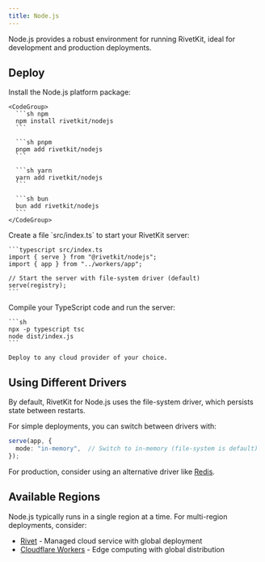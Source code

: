 ```yaml
---
title: Node.js
---
```



Node.js provides a robust environment for running RivetKit, ideal for development and production deployments.

<MvpWarning />

## Deploy

<Steps>
  <StepStartFramework />

  <Step title="Install dependencies">
    Install the Node.js platform package:
    
    <CodeGroup>
      ```sh npm
      npm install rivetkit/nodejs
      ```
      
      ```sh pnpm
      pnpm add rivetkit/nodejs
      ```
      
      ```sh yarn
      yarn add rivetkit/nodejs
      ```
      
      ```sh bun
      bun add rivetkit/nodejs
      ```
    </CodeGroup>
  </Step>

  <Step title="Define your server">
    Create a file `src/index.ts` to start your RivetKit server:

    ```typescript src/index.ts
    import { serve } from "@rivetkit/nodejs";
    import { app } from "../workers/app";

    // Start the server with file-system driver (default)
    serve(registry);
    ```
  </Step>

  <Step title="Deploy to production">
    Compile your TypeScript code and run the server:

    ```sh
    npx -p typescript tsc
    node dist/index.js
    ```

    Deploy to any cloud provider of your choice.
  </Step>

  <StepUpdateClient />
</Steps>

<ExtraNotes />


## Using Different Drivers

By default, RivetKit for Node.js uses the file-system driver, which persists state between restarts.

For simple deployments, you can switch between drivers with:

```typescript
serve(app, {
  mode: "in-memory",  // Switch to in-memory (file-system is default)
});
```

For production, consider using an alternative driver like [Redis](/drivers/redis).

## Available Regions

Node.js typically runs in a single region at a time. For multi-region deployments, consider:

- [Rivet](/platforms/rivet) - Managed cloud service with global deployment
- [Cloudflare Workers](/platforms/cloudflare-workers) - Edge computing with global distribution

<SetupNextSteps />
